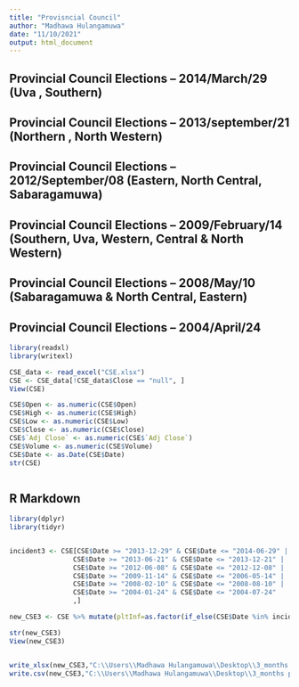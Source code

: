 ```yaml
---
title: "Provisncial Council"
author: "Madhawa Hulangamuwa"
date: "11/10/2021"
output: html_document
---
```



## Provincial Council Elections – 2014/March/29 (Uva , Southern)
## Provincial Council Elections – 2013/september/21 (Northern , North Western)
## Provincial Council Elections – 2012/September/08 (Eastern, North Central, Sabaragamuwa)
## Provincial Council Elections – 2009/February/14 (Southern, Uva, Western, Central & North Western)
## Provincial Council Elections – 2008/May/10 (Sabaragamuwa & North Central, Eastern)
## Provincial Council Elections – 2004/April/24

```r

library(readxl)
library(writexl)

CSE_data <- read_excel("CSE.xlsx")
CSE <- CSE_data[!CSE_data$Close == "null", ]
View(CSE)

CSE$Open <- as.numeric(CSE$Open)
CSE$High <- as.numeric(CSE$High)
CSE$Low <- as.numeric(CSE$Low)
CSE$Close <- as.numeric(CSE$Close)
CSE$`Adj Close` <- as.numeric(CSE$`Adj Close`)
CSE$Volume <- as.numeric(CSE$Volume)
CSE$Date <- as.Date(CSE$Date)
str(CSE)



```

## R Markdown

```r

library(dplyr)
library(tidyr)


incident3 <- CSE[CSE$Date >= "2013-12-29" & CSE$Date <= "2014-06-29" | 
                CSE$Date >= "2013-06-21" & CSE$Date <= "2013-12-21" |
                CSE$Date >= "2012-06-08" & CSE$Date <= "2012-12-08" |
                CSE$Date >= "2009-11-14" & CSE$Date <= "2006-05-14" |
                CSE$Date >= "2008-02-10" & CSE$Date <= "2008-08-10" |
                CSE$Date >= "2004-01-24" & CSE$Date <= "2004-07-24"
                ,]

new_CSE3 <- CSE %>% mutate(pltInf=as.factor(if_else(CSE$Date %in% incident3$Date, 1, 0)))

str(new_CSE3)
View(new_CSE3)



```





```r

write_xlsx(new_CSE3,"C:\\Users\\Madhawa Hulangamuwa\\Desktop\\3_months prior Provincial//Data.xlsx")
write.csv(new_CSE3,"C:\\Users\\Madhawa Hulangamuwa\\Desktop\\3_months prior Provincial//Data.csv", row.names = FALSE)


```

